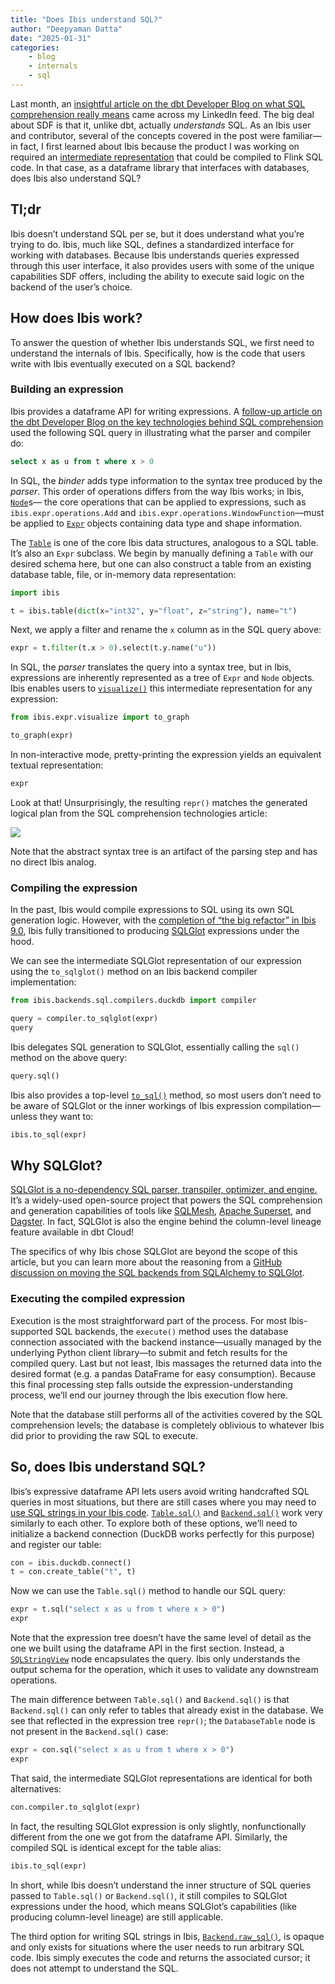 ```yaml
---
title: "Does Ibis understand SQL?"
author: "Deepyaman Datta"
date: "2025-01-31"
categories:
    - blog
    - internals
    - sql
---
```


Last month, an [insightful article on the dbt Developer Blog on what SQL comprehension really means](https://docs.getdbt.com/blog/the-levels-of-sql-comprehension)
came across my LinkedIn feed. The big deal about SDF is that it, unlike dbt, actually _understands_
SQL. As an Ibis user and contributor, several of the concepts covered in the post were familiar—in
fact, I first learned about Ibis because the product I was working on required an
[intermediate representation](https://en.wikipedia.org/wiki/Intermediate_representation) that could
be compiled to Flink SQL code. In that case, as a dataframe library that interfaces with databases,
does Ibis also understand SQL?

## Tl;dr

Ibis doesn't understand SQL per se, but it does understand what you're trying to do. Ibis, much like
SQL, defines a standardized interface for working with databases. Because Ibis understands queries
expressed through this user interface, it also provides users with some of the unique capabilities
SDF offers, including the ability to execute said logic on the backend of the user's choice.

## How does Ibis work?

To answer the question of whether Ibis understands SQL, we first need to understand the internals of
Ibis. Specifically, how is the code that users write with Ibis eventually executed on a SQL backend?

### Building an expression

Ibis provides a dataframe API for writing expressions. A
[follow-up article on the dbt Developer Blog on the key technologies behind SQL comprehension](https://docs.getdbt.com/blog/sql-comprehension-technologies)
used the following SQL query in illustrating what the parser and compiler do:

```sql
select x as u from t where x > 0
```

In SQL, the _binder_ adds type information to the syntax tree produced by the _parser_. This order
of operations differs from the way Ibis works; in Ibis, [`Node`](../../concepts/internals.qmd#the-ibis.expr.types.node-class)s—
the core operations that can be applied to expressions, such as `ibis.expr.operations.Add` and
`ibis.expr.operations.WindowFunction`—must be applied to [`Expr`](../../concepts/internals.qmd#the-expr-class)
objects containing data type and shape information.

The [`Table`](../../reference/expression-tables.qmd#ibis.expr.types.relations.Table) is one of the
core Ibis data structures, analogous to a SQL table. It's also an `Expr` subclass. We begin by
manually defining a `Table` with our desired schema here, but one can also construct a table from an
existing database table, file, or in-memory data representation:

```python
import ibis

t = ibis.table(dict(x="int32", y="float", z="string"), name="t")
```

Next, we apply a filter and rename the `x` column as in the SQL query above:

```python
expr = t.filter(t.x > 0).select(t.y.name("u"))
```

In SQL, the _parser_ translates the query into a syntax tree, but in Ibis, expressions are
inherently represented as a tree of `Expr` and `Node` objects. Ibis enables users to [`visualize()`](../../reference/expression-tables.qmd#ibis.expr.types.relations.Table.visualize)
this intermediate representation for any expression:

```python
from ibis.expr.visualize import to_graph

to_graph(expr)
```

In non-interactive mode, pretty-printing the expression yields an equivalent textual representation:

```python
expr
```

Look at that! Unsurprisingly, the resulting `repr()` matches the generated logical plan from the SQL
comprehension technologies article:

![](logical_plan.png)

Note that the abstract syntax tree is an artifact of the parsing step and has no direct Ibis analog.

### Compiling the expression

In the past, Ibis would compile expressions to SQL using its own SQL generation logic. However, with
the [completion of "the big refactor" in Ibis 9.0](https://ibis-project.org/posts/ibis-version-9.0.0-release/),
Ibis fully transitioned to producing [SQLGlot](https://github.com/tobymao/sqlglot) expressions under
the hood.

We can see the intermediate SQLGlot representation of our expression using the `to_sqlglot()` method
on an Ibis backend compiler implementation:

```python
from ibis.backends.sql.compilers.duckdb import compiler

query = compiler.to_sqlglot(expr)
query
```

Ibis delegates SQL generation to SQLGlot, essentially calling the `sql()` method on the above query:

```python
query.sql()
```

Ibis also provides a top-level [`to_sql()`](../../reference/expression-generic.qmd#ibis.to_sql)
method, so most users don't need to be aware of SQLGlot or the inner workings of Ibis expression
compilation—unless they want to:

```python
ibis.to_sql(expr)
```

::: {.callout-tip}
## Why SQLGlot?

[SQLGlot is a no-dependency SQL parser, transpiler, optimizer, and engine.](https://sqlglot.com/sqlglot.html)
It's a widely-used open-source project that powers the SQL comprehension and generation capabilities
of tools like [SQLMesh](https://github.com/TobikoData/sqlmesh), [Apache Superset](https://github.com/apache/superset),
and [Dagster](https://github.com/dagster-io/dagster). In fact, SQLGlot is also the engine behind the
column-level lineage feature available in dbt Cloud!

The specifics of why Ibis chose SQLGlot are beyond the scope of this article, but you can learn more
about the reasoning from a [GitHub discussion on moving the SQL backends from SQLAlchemy to SQLGlot](https://github.com/ibis-project/ibis/discussions/7213).
:::

### Executing the compiled expression

Execution is the most straightforward part of the process. For most Ibis-supported SQL backends, the
`execute()` method uses the database connection associated with the backend instance—usually managed
by the underlying Python client library—to submit and fetch results for the compiled query. Last but
not least, Ibis massages the returned data into the desired format (e.g. a pandas DataFrame for easy
consumption). Because this final processing step falls outside the expression-understanding process,
we'll end our journey through the Ibis execution flow here.

Note that the database still performs all of the activities covered by the SQL comprehension levels;
the database is completely oblivious to whatever Ibis did prior to providing the raw SQL to execute.

## So, does Ibis understand SQL?

Ibis's expressive dataframe API lets users avoid writing handcrafted SQL queries in most situations,
but there are still cases where you may need to [use SQL strings in your Ibis code](../../how-to/extending/sql).
[`Table.sql()`](../../reference/expression-tables.qmd#ibis.expr.types.relations.Table.sql) and
[`Backend.sql()`](../../backends/duckdb.qmd#ibis.backends.duckdb.Backend.sql) work very similarly to
each other. To explore both of these options, we'll need to initialize a backend connection (DuckDB
works perfectly for this purpose) and register our table:

```python
con = ibis.duckdb.connect()
t = con.create_table("t", t)
```

Now we can use the `Table.sql()` method to handle our SQL query:

```python
expr = t.sql("select x as u from t where x > 0")
expr
```

Note that the expression tree doesn't have the same level of detail as the one we built using the
dataframe API in the first section. Instead, a [`SQLStringView`](../../reference/operations.qmd#ibis.expr.operations.relations.SQLStringView)
node encapsulates the query. Ibis only understands the output schema for the operation, which it
uses to validate any downstream operations.

The main difference between `Table.sql()` and `Backend.sql()` is that `Backend.sql()` can only refer
to tables that already exist in the database. We see that reflected in the expression tree `repr()`;
the `DatabaseTable` node is not present in the `Backend.sql()` case:

```python
expr = con.sql("select x as u from t where x > 0")
expr
```

That said, the intermediate SQLGlot representations are identical for both alternatives:

```python
con.compiler.to_sqlglot(expr)
```

In fact, the resulting SQLGlot expression is only slightly, nonfunctionally different from the one
we got from the dataframe API. Similarly, the compiled SQL is identical except for the table alias:

```python
ibis.to_sql(expr)
```

In short, while Ibis doesn't understand the inner structure of SQL queries passed to `Table.sql()`
or `Backend.sql()`, it still compiles to SQLGlot expressions under the hood, which means SQLGlot's
capabilities (like producing column-level lineage) are still applicable.

The third option for writing SQL strings in Ibis, [`Backend.raw_sql()`](../../backends/duckdb.qmd#ibis.backends.duckdb.Backend.raw_sql),
is opaque and only exists for situations where the user needs to run arbitrary SQL code. Ibis simply
executes the code and returns the associated cursor; it does not attempt to understand the SQL.
